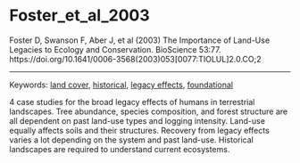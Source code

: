 # Foster_et_al_2003

Foster D, Swanson F, Aber J, et al (2003) The Importance of Land-Use Legacies to Ecology and Conservation. BioScience 53:77. https://doi.org/10.1641/0006-3568(2003)053[0077:TIOLUL]2.0.CO;2

---

Keywords: [land cover](../topics/LandCover.qmd), [historical](../topics/Historical.qmd), [legacy effects](../topics/LegacyEffects.qmd), [foundational](../topics/Foundational.qmd)	 

4 case studies for the broad legacy effects of humans in terrestrial landscapes. Tree abundance, species composition, and forest structure are all dependent on past land-use types and logging intensity. Land-use equally affects soils and their structures. Recovery from legacy effects varies a lot depending on the system and past land-use. Historical landscapes are required to understand current ecosystems.
